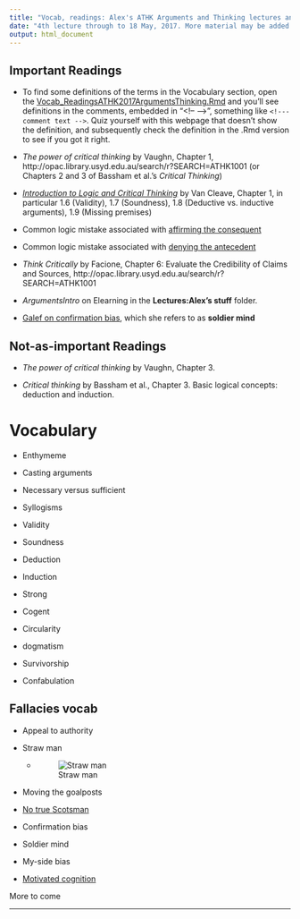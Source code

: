 ```yaml
---
title: "Vocab, readings: Alex's ATHK Arguments and Thinking lectures and tutorials"
date: "4th lecture through to 18 May, 2017. More material may be added to this document as the lectures proceed."
output: html_document
---
```


## Important Readings

* To find some definitions of the terms in the Vocabulary section, open the  [Vocab_ReadingsATHK2017ArgumentsThinking.Rmd](https://raw.githubusercontent.com/alexholcombe/teachingATHK/master/Vocab_ReadingsATHK2017ArgumentsThinking.Rmd) and you'll see definitions in the comments, embedded in "\<!-- \-->", something like `<!--- comment text -->`. 
Quiz yourself with this webpage that doesn't show the definition, and subsequently check the definition in the .Rmd version to see if you got it right.  

* *The power of critical thinking* by Vaughn, Chapter 1, http://opac.library.usyd.edu.au/search/r?SEARCH=ATHK1001
(or Chapters 2 and 3 of Bassham et al.'s *Critical Thinking*)

* [*Introduction to Logic and Critical Thinking*](http://open.umn.edu/opentextbooks/BookDetail.aspx?bookId=457) by Van Cleave, Chapter 1, in particular 1.6 (Validity), 1.7 (Soundness), 1.8 (Deductive vs. inductive arguments), 1.9 (Missing premises)

* Common logic mistake associated with [affirming the consequent](https://www.logicallyfallacious.com/tools/lp/Bo/LogicalFallacies/14/Affirming-the-Consequent)

* Common logic mistake associated with [denying the antecedent](https://www.logicallyfallacious.com/tools/lp/Bo/LogicalFallacies/77/Denying-the-Antecedent) 

* *Think Critically* by Facione, Chapter 6: Evaluate the Credibility of Claims and Sources, http://opac.library.usyd.edu.au/search/r?SEARCH=ATHK1001


<!-- Critical Thinking, by Paul and Elder -->

* *ArgumentsIntro* on Elearning in the **Lectures:Alex's stuff** folder.

* [Galef on confirmation bias](http://ideas.ted.com/why-you-think-youre-right-even-when-youre-wrong/), which she refers to as **soldier mind**

## Not-as-important Readings

* *The power of critical thinking* by Vaughn, Chapter 3. 

* *Critical thinking* by Bassham et al., Chapter 3. Basic logical concepts: deduction and induction.

# Vocabulary

* Enthymeme

<!-- From Greek "in-mind", because the full argument in the mind is not stated. Usually a condensed syllogism where one premise is not explicitly stated.
E.g., "Socrates is mortal because he's human." instead of the usual 
"All humans are mortal. 
Socrates is human. 
Therefore, Socrates is mortal."
-->
* Casting arguments

<!-- Finding and isolating or diagramming the conclusion, premises and logical structure of an argument, usually from natural text -->


* Necessary versus sufficient

* Syllogisms

* Validity

* Soundness

* Deduction

* Induction

* Strong

* Cogent

* Circularity

* dogmatism

* Survivorship

* Confabulation

<!-- Dissensus  -->

## Fallacies vocab

* Appeal to authority
* Straw man
    * ![Straw man](imagesForRmd/strawMan.jpg)

* Moving the goalposts
* [No true Scotsman](https://en.wikipedia.org/wiki/No_true_Scotsman)
<!-- No true Scotsman. An "ad hoc rescue" of a refuted generalization attempt-->

* Confirmation bias
* Soldier mind 
* My-side bias
<!-- Confirmation bias, soldier mind, and my-side bias are practically synonyms -->
* [Motivated cognition](https://alexholcombe.github.io/teachingATHK/readings/motivatedCognition.html)

More to come


***
